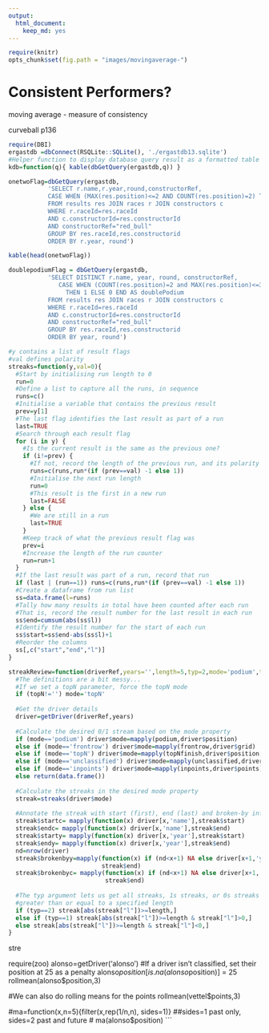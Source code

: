 ```yaml
---
output:
  html_document:
    keep_md: yes
---
```

```r
require(knitr)
opts_chunk$set(fig.path = "images/movingaverage-")
```
# Consistent Performers? 

moving average - measure of consistency
 


curveball p136


```r
require(DBI)
ergastdb =dbConnect(RSQLite::SQLite(), './ergastdb13.sqlite')
#Helper function to display database query result as a formatted table
kdb=function(q){ kable(dbGetQuery(ergastdb,q)) }
```


```r
onetwoFlag=dbGetQuery(ergastdb,
           'SELECT r.name,r.year,round,constructorRef,
           CASE WHEN (MAX(res.position)<=2 AND COUNT(res.position)=2) THEN 1 ELSE 0 END AS onetwo
           FROM results res JOIN races r JOIN constructors c
           WHERE r.raceId=res.raceId
           AND c.constructorId=res.constructorId 
           AND constructorRef="red_bull" 
           GROUP BY res.raceId,res.constructorid 
           ORDER BY r.year, round')

kable(head(onetwoFlag))
```

```r
doublepodiumFlag = dbGetQuery(ergastdb,
           'SELECT DISTINCT r.name, year, round, constructorRef, 
              CASE WHEN (COUNT(res.position)=2 and MAX(res.position)<=3) 
                THEN 1 ELSE 0 END AS doublePodium 
           FROM results res JOIN races r JOIN constructors c 
           WHERE r.raceId=res.raceId 
           AND c.constructorId=res.constructorId 
           AND constructorRef="red_bull" 
           GROUP BY res.raceId,res.constructorid 
           ORDER BY year, round')
```           
```r
#y contains a list of result flags
#val defines polarity
streaks=function(y,val=0){
  #Start by initialising run length to 0
  run=0
  #Define a list to capture all the runs, in sequence
  runs=c()
  #Initialise a variable that contains the previous result
  prev=y[1]
  #The last flag identifies the last result as part of a run
  last=TRUE
  #Search through each result flag
  for (i in y) {
    #Is the current result is the same as the previous one?
    if (i!=prev) {
      #If not, record the length of the previous run, and its polarity
      runs=c(runs,run*(if (prev==val) -1 else 1))
      #Initialise the next run length
      run=0
      #This result is the first in a new run
      last=FALSE
    } else {
      #We are still in a run
      last=TRUE
    }
    #Keep track of what the previous result flag was
    prev=i
    #Increase the length of the run counter
    run=run+1
  }
  #If the last result was part of a run, record that run
  if (last | (run==1)) runs=c(runs,run*(if (prev==val) -1 else 1))
  #Create a dataframe from run list
  ss=data.frame(l=runs)
  #Tally how many results in total have been counted after each run
  #That is, record the result number for the last result in each run
  ss$end=cumsum(abs(ss$l))
  #Identify the result number for the start of each run
  ss$start=ss$end-abs(ss$l)+1
  #Reorder the columns
  ss[,c("start","end","l")]
}
```


```r
streakReview=function(driverRef,years='',length=5,typ=2,mode='podium',topN=''){
  #The definitions are a bit messy...
  #If we set a topN parameter, force the topN mode
  if (topN!='') mode='topN'
  
  #Get the driver details
  driver=getDriver(driverRef,years)
  
  #Calculate the desired 0/1 stream based on the mode property
  if (mode=='podium') driver$mode=mapply(podium,driver$position)
  else if (mode=='frontrow') driver$mode=mapply(frontrow,driver$grid)
  else if (mode=='topN') driver$mode=mapply(topNfinish,driver$position,topN)
  else if (mode=='unclassified') driver$mode=mapply(unclassified,driver$position)
  else if (mode=='inpoints') driver$mode=mapply(inpoints,driver$points)
  else return(data.frame())
  
  #Calculate the streaks in the desired mode property
  streak=streaks(driver$mode)
  
  #Annotate the streak with start (first), end (last) and broken-by information
  streak$startc= mapply(function(x) driver[x,'name'],streak$start) 
  streak$endc= mapply(function(x) driver[x,'name'],streak$end) 
  streak$starty= mapply(function(x) driver[x,'year'],streak$start) 
  streak$endy= mapply(function(x) driver[x,'year'],streak$end)
  nd=nrow(driver)
  streak$brokenbyy=mapply(function(x) if (nd<x+1) NA else driver[x+1,'year'],
                          streak$end)
  streak$brokenbyc= mapply(function(x) if (nd<x+1) NA else driver[x+1,'name'],
                           streak$end)
  
  #The typ argument lets us get all streaks, 1s streaks, or 0s streaks
  #greater than or equal to a specified length 
  if (typ==2) streak[abs(streak["l"])>=length,]
  else if (typ==1) streak[abs(streak["l"])>=length & streak["l"]>0,]
  else streak[abs(streak["l"])>=length & streak["l"]<0,]
}
```

stre

require(zoo)
alonso=getDriver('alonso')
#If a driver isn't classified, set their position at 25 as a penalty
alonso$position[is.na(alonso$position)] = 25
rollmean(alonso$position,3)

#We can also do rolling means for the points
rollmean(vettel$points,3)



#ma=function(x,n=5){filter(x,rep(1/n,n), sides=1)}
##sides=1 past only, sides=2 past and future
# ma(alonso$position)
 ```
 